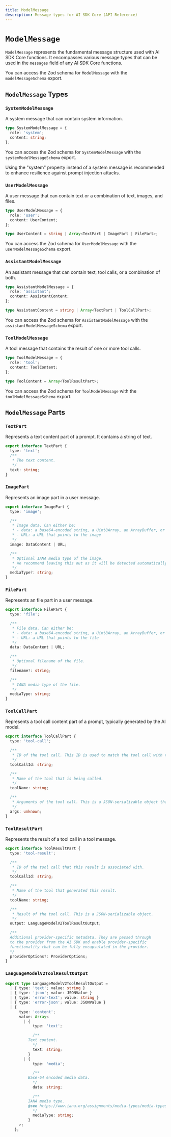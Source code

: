 ```yaml
---
title: ModelMessage
description: Message types for AI SDK Core (API Reference)
---
```


# `ModelMessage`

`ModelMessage` represents the fundamental message structure used with AI SDK Core functions.
It encompasses various message types that can be used in the `messages` field of any AI SDK Core functions.

You can access the Zod schema for `ModelMessage` with the `modelMessageSchema` export.

## `ModelMessage` Types

### `SystemModelMessage`

A system message that can contain system information.

```typescript
type SystemModelMessage = {
  role: 'system';
  content: string;
};
```

You can access the Zod schema for `SystemModelMessage` with the `systemModelMessageSchema` export.

<Note>
  Using the "system" property instead of a system message is recommended to
  enhance resilience against prompt injection attacks.
</Note>

### `UserModelMessage`

A user message that can contain text or a combination of text, images, and files.

```typescript
type UserModelMessage = {
  role: 'user';
  content: UserContent;
};

type UserContent = string | Array<TextPart | ImagePart | FilePart>;
```

You can access the Zod schema for `UserModelMessage` with the `userModelMessageSchema` export.

### `AssistantModelMessage`

An assistant message that can contain text, tool calls, or a combination of both.

```typescript
type AssistantModelMessage = {
  role: 'assistant';
  content: AssistantContent;
};

type AssistantContent = string | Array<TextPart | ToolCallPart>;
```

You can access the Zod schema for `AssistantModelMessage` with the `assistantModelMessageSchema` export.

### `ToolModelMessage`

A tool message that contains the result of one or more tool calls.

```typescript
type ToolModelMessage = {
  role: 'tool';
  content: ToolContent;
};

type ToolContent = Array<ToolResultPart>;
```

You can access the Zod schema for `ToolModelMessage` with the `toolModelMessageSchema` export.

## `ModelMessage` Parts

### `TextPart`

Represents a text content part of a prompt. It contains a string of text.

```typescript
export interface TextPart {
  type: 'text';
  /**
   * The text content.
   */
  text: string;
}
```

### `ImagePart`

Represents an image part in a user message.

```typescript
export interface ImagePart {
  type: 'image';

  /**
   * Image data. Can either be:
   * - data: a base64-encoded string, a Uint8Array, an ArrayBuffer, or a Buffer
   * - URL: a URL that points to the image
   */
  image: DataContent | URL;

  /**
   * Optional IANA media type of the image.
   * We recommend leaving this out as it will be detected automatically.
   */
  mediaType?: string;
}
```

### `FilePart`

Represents an file part in a user message.

```typescript
export interface FilePart {
  type: 'file';

  /**
   * File data. Can either be:
   * - data: a base64-encoded string, a Uint8Array, an ArrayBuffer, or a Buffer
   * - URL: a URL that points to the file
   */
  data: DataContent | URL;

  /**
   * Optional filename of the file.
   */
  filename?: string;

  /**
   * IANA media type of the file.
   */
  mediaType: string;
}
```

### `ToolCallPart`

Represents a tool call content part of a prompt, typically generated by the AI model.

```typescript
export interface ToolCallPart {
  type: 'tool-call';

  /**
   * ID of the tool call. This ID is used to match the tool call with the tool result.
   */
  toolCallId: string;

  /**
   * Name of the tool that is being called.
   */
  toolName: string;

  /**
   * Arguments of the tool call. This is a JSON-serializable object that matches the tool's input schema.
   */
  args: unknown;
}
```

### `ToolResultPart`

Represents the result of a tool call in a tool message.

```typescript
export interface ToolResultPart {
  type: 'tool-result';

  /**
   * ID of the tool call that this result is associated with.
   */
  toolCallId: string;

  /**
   * Name of the tool that generated this result.
   */
  toolName: string;

  /**
   * Result of the tool call. This is a JSON-serializable object.
   */
  output: LanguageModelV2ToolResultOutput;

  /**
  Additional provider-specific metadata. They are passed through
  to the provider from the AI SDK and enable provider-specific
  functionality that can be fully encapsulated in the provider.
  */
  providerOptions?: ProviderOptions;
}
```

### `LanguageModelV2ToolResultOutput`

```ts
export type LanguageModelV2ToolResultOutput =
  | { type: 'text'; value: string }
  | { type: 'json'; value: JSONValue }
  | { type: 'error-text'; value: string }
  | { type: 'error-json'; value: JSONValue }
  | {
      type: 'content';
      value: Array<
        | {
            type: 'text';

            /**
          Text content.
            */
            text: string;
          }
        | {
            type: 'media';

            /**
          Base-64 encoded media data.
            */
            data: string;

            /**
          IANA media type.
          @see https://www.iana.org/assignments/media-types/media-types.xhtml
            */
            mediaType: string;
          }
      >;
    };
```
